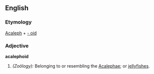==English==

===Etymology===
[[Acaleph]] + [[- oid]]

===Adjective===
'''acalephoid'''

# ''(Zoölogy):'' Belonging to or resembling the [[Acalephae]]; or [[jellyfish]]es.